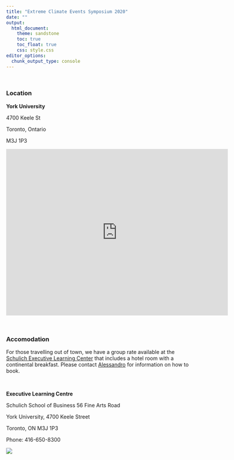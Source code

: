 ```yaml
---
title: "Extreme Climate Events Symposium 2020"
date: ""
output: 
  html_document:
    theme: sandstone
    toc: true
    toc_float: true
    css: style.css
editor_options: 
  chunk_output_type: console
---
```


<br>

### Location

**York University**

4700 Keele St

Toronto, Ontario

M3J 1P3


<iframe src="https://www.google.com/maps/embed?pb=!1m14!1m8!1m3!1d11523.885409615827!2d-79.5018684!3d43.7734535!3m2!1i1024!2i768!4f13.1!3m3!1m2!1s0x0%3A0xdbb899cc9da76d19!2sYork%20University!5e0!3m2!1sen!2sca!4v1578585470787!5m2!1sen!2sca" width="600" height="450" frameborder="0" style="border:0;" allowfullscreen=""></iframe>

<br>

### Accomodation

For those travelling out of town, we have a group rate available at the [Schulich Executive Learning Center](http://www.acc-schulichexecutiveconferencecentre.com/hot-dates--rates.html) that includes a hotel room with a continental breakfast. Please contact [Alessandro](mainto:alex.filazzola@outlook.com) for information on how to book.

<br>

**Executive Learning Centre**

Schulich School of Business
56 Fine Arts Road

York University, 4700 Keele Street

Toronto, ON M3J 1P3

Phone: 416-650-8300

![](images/hotel.jpg)

